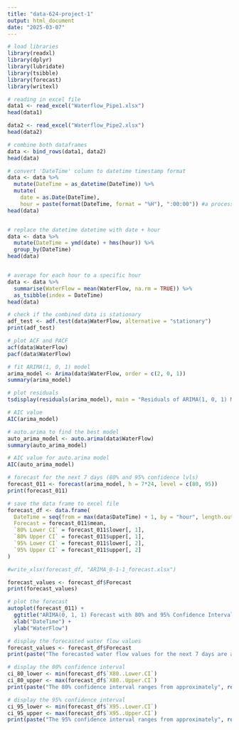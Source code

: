 ```yaml
---
title: "data-624-project-1"
output: html_document
date: "2025-03-07"
---
```


```r
# load libraries
library(readxl)
library(dplyr)
library(lubridate)
library(tsibble)
library(forecast)
library(writexl)
```


```r
# reading in excel file
data1 <- read_excel("Waterflow_Pipe1.xlsx")
head(data1)

data2 <- read_excel("Waterflow_Pipe2.xlsx")
head(data2)

# combine both dataframes
data <- bind_rows(data1, data2)
head(data)

# convert 'DateTime' column to datetime timestamp format
data <- data %>%
  mutate(DateTime = as_datetime(DateTime)) %>%
  mutate(
    date = as.Date(DateTime),
    hour = paste(format(DateTime, format = "%H"), ":00:00")) #a process is used to round the DateTime to the nearest hour
head(data)


# replace the datetime datetime with date + hour 
data <- data %>%
  mutate(DateTime = ymd(date) + hms(hour)) %>%
  group_by(DateTime)
head(data)


# average for each hour to a specific hour
data <- data %>% 
  summarise(WaterFlow = mean(WaterFlow, na.rm = TRUE)) %>%
  as_tsibble(index = DateTime)
head(data)

# check if the combined data is stationary
adf_test <- adf.test(data$WaterFlow, alternative = "stationary")
print(adf_test)

# plot ACF and PACF
acf(data$WaterFlow)
pacf(data$WaterFlow)

# fit ARIMA(1, 0, 1) model
arima_model <- Arima(data$WaterFlow, order = c(2, 0, 1))
summary(arima_model)

# plot residuals
tsdisplay(residuals(arima_model), main = "Residuals of ARIMA(1, 0, 1) Model")

# AIC value
AIC(arima_model)

# auto.arima to find the best model
auto_arima_model <- auto.arima(data$WaterFlow)
summary(auto_arima_model)

# AIC value for auto.arima model
AIC(auto_arima_model)

# forecast for the next 7 days (80% and 95% confidence lvls)
forecast_011 <- forecast(arima_model, h = 7*24, level = c(80, 95))
print(forecast_011)

# save the data frame to excel file
forecast_df <- data.frame(
  DateTime = seq(from = max(data$DateTime) + 1, by = "hour", length.out = 7*24),
  Forecast = forecast_011$mean,
  `80% Lower CI` = forecast_011$lower[, 1],
  `80% Upper CI` = forecast_011$upper[, 1],
  `95% Lower CI` = forecast_011$lower[, 2],
  `95% Upper CI` = forecast_011$upper[, 2]
)

#write_xlsx(forecast_df, "ARIMA_0-1-1_forecast.xlsx") 

forecast_values <- forecast_df$Forecast
print(forecast_values)

# plot the forecast
autoplot(forecast_011) +
  ggtitle("ARIMA(0, 1, 1) Forecast with 80% and 95% Confidence Intervals") +
  xlab("DateTime") +
  ylab("WaterFlow")


```

``` r
# display the forecasted water flow values
forecast_values <- forecast_df$Forecast
print(paste("The forecasted water flow values for the next 7 days are around", round(mean(forecast_values), 2), "units."))

# display the 80% confidence interval
ci_80_lower <- min(forecast_df$`X80..Lower.CI`)
ci_80_upper <- max(forecast_df$`X80..Upper.CI`)
print(paste("The 80% confidence interval ranges from approximately", round(ci_80_lower, 2), "to", round(ci_80_upper, 2), "units."))

# display the 95% confidence interval
ci_95_lower <- min(forecast_df$`X95..Lower.CI`)
ci_95_upper <- max(forecast_df$`X95..Upper.CI`)
print(paste("The 95% confidence interval ranges from approximately", round(ci_95_lower, 2), "to", round(ci_95_upper, 2), "units."))



```


